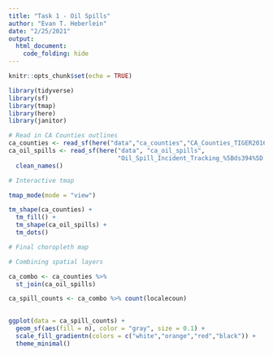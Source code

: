 ```yaml
---
title: "Task 1 - Oil Spills"
author: "Evan T. Heberlein"
date: "2/25/2021"
output:   
  html_document:
    code_folding: hide
---
```


```r
knitr::opts_chunk$set(echo = TRUE)

library(tidyverse)
library(sf)
library(tmap)
library(here)
library(janitor)
```

```r
# Read in CA Counties outlines
ca_counties <- read_sf(here("data","ca_counties","CA_Counties_TIGER2016.shp"))
ca_oil_spills <- read_sf(here("data", "ca_oil_spills",
                              "Oil_Spill_Incident_Tracking_%5Bds394%5D.shp")) %>% 
  clean_names()
```

```r
# Interactive tmap

tmap_mode(mode = "view")

tm_shape(ca_counties) +
  tm_fill() +
  tm_shape(ca_oil_spills) +
  tm_dots()
```
```r
# Final choropleth map

# Combining spatial layers

ca_combo <- ca_counties %>% 
  st_join(ca_oil_spills)

ca_spill_counts <- ca_combo %>% count(localecoun)
  

ggplot(data = ca_spill_counts) +
  geom_sf(aes(fill = n), color = "gray", size = 0.1) +
  scale_fill_gradientn(colors = c("white","orange","red","black")) +
  theme_minimal()
```


